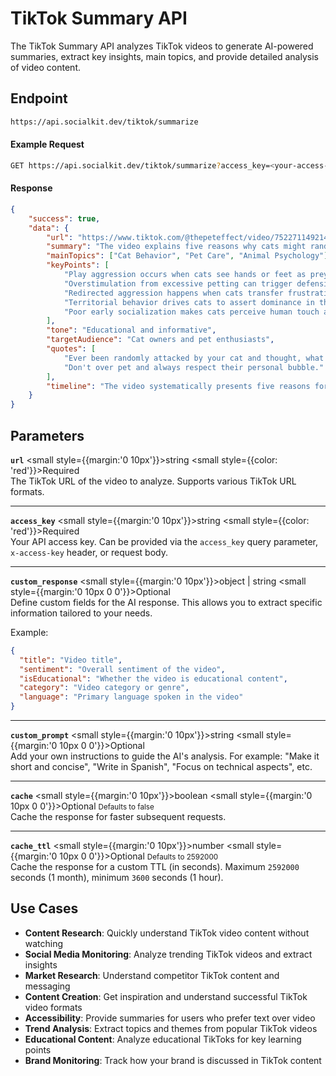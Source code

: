 # TikTok Summary API

The TikTok Summary API analyzes TikTok videos to generate AI-powered summaries, extract key insights, main topics, and provide detailed analysis of video content.

## Endpoint

```bash copy
https://api.socialkit.dev/tiktok/summarize
```

#### Example Request

```bash copy
GET https://api.socialkit.dev/tiktok/summarize?access_key=<your-access-key>&url=https://www.tiktok.com/@thepeteffect/video/7522711492140059912
```

#### Response

```json
{
	"success": true,
	"data": {
		"url": "https://www.tiktok.com/@thepeteffect/video/7522711492140059912",
		"summary": "The video explains five reasons why cats might randomly attack their owners, including play aggression, overstimulation, redirected aggression, territorial behavior, and lack of socialization. It also provides tips on how to prevent these attacks by recognizing warning signs and respecting the cat's boundaries.",
		"mainTopics": ["Cat Behavior", "Pet Care", "Animal Psychology"],
		"keyPoints": [
			"Play aggression occurs when cats see hands or feet as prey targets.",
			"Overstimulation from excessive petting can trigger defensive responses.",
			"Redirected aggression happens when cats transfer frustration to nearby humans.",
			"Territorial behavior drives cats to assert dominance in their space.",
			"Poor early socialization makes cats perceive human touch as threatening."
		],
		"tone": "Educational and informative",
		"targetAudience": "Cat owners and pet enthusiasts",
		"quotes": [
			"Ever been randomly attacked by your cat and thought, what did I do?",
			"Don't over pet and always respect their personal bubble."
		],
		"timeline": "The video systematically presents five reasons for cat aggression, followed by practical prevention tips and warning signs to watch for."
	}
}
```

## Parameters

**`url`** <small style={{margin:'0 10px'}}>string</small> <small style={{color: 'red'}}>Required</small><br/>
The TikTok URL of the video to analyze. Supports various TikTok URL formats.

---

**`access_key`** <small style={{margin:'0 10px'}}>string</small> <small style={{color: 'red'}}>Required</small><br/>
Your API access key. Can be provided via the `access_key` query parameter, `x-access-key` header, or request body.

---

**`custom_response`** <small style={{margin:'0 10px'}}>object | string</small> <small style={{margin:'0 10px 0 0'}}>Optional</small> <br/>
Define custom fields for the AI response. This allows you to extract specific information tailored to your needs.

Example:

```json
{
  "title": "Video title",
  "sentiment": "Overall sentiment of the video",
  "isEducational": "Whether the video is educational content",
  "category": "Video category or genre",
  "language": "Primary language spoken in the video"
}
```

---

**`custom_prompt`** <small style={{margin:'0 10px'}}>string</small> <small style={{margin:'0  10px  0 0'}}>Optional</small> <br/>
Add your own instructions to guide the AI's analysis. For example: "Make it short and concise", "Write in Spanish", "Focus on technical aspects", etc.

---

**`cache`** <small style={{margin:'0 10px'}}>boolean</small> <small style={{margin:'0  10px  0 0'}}>Optional</small> <small>Defaults to false</small><br/>
Cache the response for faster subsequent requests.

---

**`cache_ttl`** <small style={{margin:'0 10px'}}>number</small> <small style={{margin:'0  10px  0 0'}}>Optional</small> <small>Defaults to 2592000</small><br/>
Cache the response for a custom TTL (in seconds). Maximum `2592000` seconds (1 month), minimum `3600` seconds (1 hour).

## Use Cases

- **Content Research**: Quickly understand TikTok video content without watching
- **Social Media Monitoring**: Analyze trending TikTok videos and extract insights
- **Market Research**: Understand competitor TikTok content and messaging
- **Content Creation**: Get inspiration and understand successful TikTok video formats
- **Accessibility**: Provide summaries for users who prefer text over video
- **Trend Analysis**: Extract topics and themes from popular TikTok videos
- **Educational Content**: Analyze educational TikToks for key learning points
- **Brand Monitoring**: Track how your brand is discussed in TikTok content

